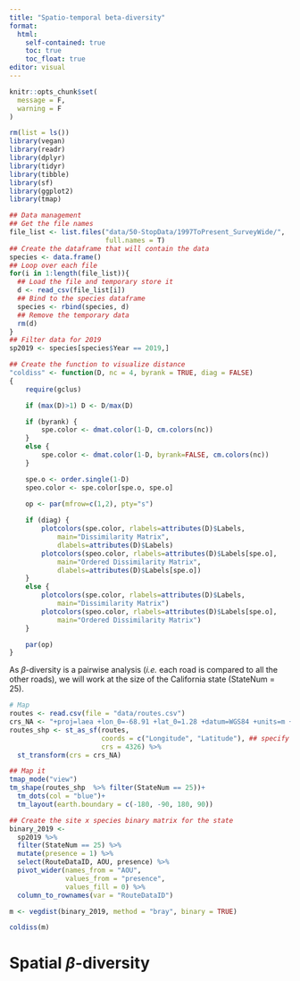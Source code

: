 ```yaml
---
title: "Spatio-temporal beta-diversity"
format:
  html:
    self-contained: true
    toc: true
    toc_float: true
editor: visual
---
```


```r
knitr::opts_chunk$set(
  message = F,
  warning = F
)
```

```r
rm(list = ls())
library(vegan)
library(readr)
library(dplyr)
library(tidyr)
library(tibble)
library(sf)
library(ggplot2)
library(tmap)
```

```r
## Data management
## Get the file names
file_list <- list.files("data/50-StopData/1997ToPresent_SurveyWide/",
                        full.names = T)
## Create the dataframe that will contain the data
species <- data.frame()
## Loop over each file
for(i in 1:length(file_list)){
  ## Load the file and temporary store it
  d <- read_csv(file_list[i])
  ## Bind to the species dataframe
  species <- rbind(species, d)
  ## Remove the temporary data
  rm(d)
}
## Filter data for 2019
sp2019 <- species[species$Year == 2019,]
```

```r
## Create the function to visualize distance
"coldiss" <- function(D, nc = 4, byrank = TRUE, diag = FALSE)
{
	require(gclus)

	if (max(D)>1) D <- D/max(D)

	if (byrank) {
		spe.color <- dmat.color(1-D, cm.colors(nc))
	}
	else {
		spe.color <- dmat.color(1-D, byrank=FALSE, cm.colors(nc))
	}

	spe.o <- order.single(1-D)
	speo.color <- spe.color[spe.o, spe.o]
	
	op <- par(mfrow=c(1,2), pty="s")

	if (diag) {
		plotcolors(spe.color, rlabels=attributes(D)$Labels, 
			main="Dissimilarity Matrix", 
			dlabels=attributes(D)$Labels)
		plotcolors(speo.color, rlabels=attributes(D)$Labels[spe.o], 
			main="Ordered Dissimilarity Matrix", 
			dlabels=attributes(D)$Labels[spe.o])
	}
	else {
		plotcolors(spe.color, rlabels=attributes(D)$Labels, 
			main="Dissimilarity Matrix")
		plotcolors(speo.color, rlabels=attributes(D)$Labels[spe.o], 
			main="Ordered Dissimilarity Matrix")
	}

	par(op)
}
```

As $\beta$-diversity is a pairwise analysis (*i.e.* each road is compared to all the other roads), we will work at the size of the California state (StateNum = 25).

```r
# Map
routes <- read.csv(file = "data/routes.csv")
crs_NA <- "+proj=laea +lon_0=-68.91 +lat_0=1.28 +datum=WGS84 +units=m +no_defs"
routes_shp <- st_as_sf(routes,
                       coords = c("Longitude", "Latitude"), ## specify the columns containing the longitude and latitude
                       crs = 4326) %>% 
  st_transform(crs = crs_NA)

## Map it
tmap_mode("view")
tm_shape(routes_shp  %>% filter(StateNum == 25))+
  tm_dots(col = "blue")+
  tm_layout(earth.boundary = c(-180, -90, 180, 90))
```

```r
## Create the site x species binary matrix for the state
binary_2019 <- 
  sp2019 %>%
  filter(StateNum == 25) %>% 
  mutate(presence = 1) %>% 
  select(RouteDataID, AOU, presence) %>%
  pivot_wider(names_from = "AOU",
              values_from = "presence",
              values_fill = 0) %>%
  column_to_rownames(var = "RouteDataID")
```

```r
m <- vegdist(binary_2019, method = "bray", binary = TRUE)
```

```r
coldiss(m)
```

# Spatial $\beta$-diversity
